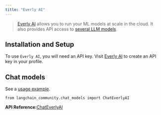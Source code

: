 ```yaml
---
title: "Everly AI"
---
```


> [Everly AI](https://everlyai.xyz/) allows you to run your ML models at scale in the cloud. It also provides API access to [several LLM models](https://everlyai.xyz/).

## Installation and Setup

To use `Everly AI`, you will need an API key. Visit [Everly AI](https://everlyai.xyz/) to create an API key in your profile.

## Chat models

See a [usage example](/oss/integrations/chat/everlyai).

```
from langchain_community.chat_models import ChatEverlyAI
```

**API Reference:**[ChatEverlyAI](https://python.langchain.com/api_reference/community/chat_models/langchain_community.chat_models.everlyai.ChatEverlyAI.html)
